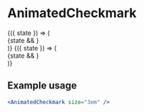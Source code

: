 

<Meta title="Components|AnimatedCheckmarks" />

# AnimatedCheckmark

<Story name="AnimatedCheckmark">
  <div>
    <StoryHelpers.StateCtrl>
      {({ state }) => (
        <div
          className="flex justify-center items-center"
          style={{
            height: "8em",
            width: "14.6em",
            backgroundColor: Color.black
          }}
        >
          {state && <AnimatedCheckmark size="3em" />}
        </div>
      )}
    </StoryHelpers.StateCtrl>
    <StoryHelpers.Margin />
    <StoryHelpers.StateCtrl>
      {({ state }) => (
        <div
          className="flex justify-center items-center"
          style={{
            height: "8em",
            width: "14.6em",
            backgroundColor: Color.primary
          }}
        >
          {state && <AnimatedCheckmark size="3em" />}
        </div>
      )}
    </StoryHelpers.StateCtrl>
  </div>
</Story>

## Example usage

```jsx
<AnimatedCheckmark size="3em" />
```

<Props of={AnimatedCheckmark} />
